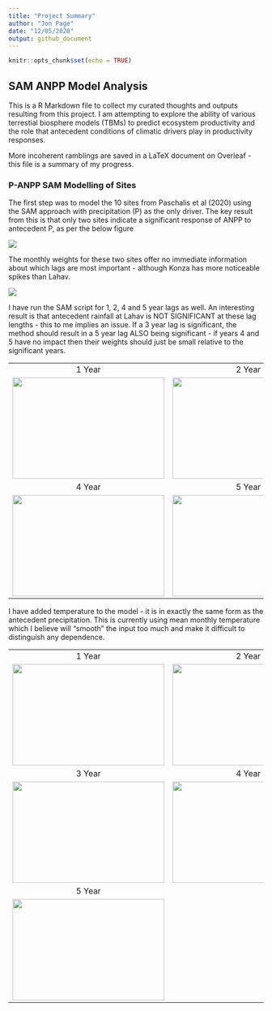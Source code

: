 ```yaml
---
title: "Project Summary"
author: "Jon Page"
date: "12/05/2020"
output: github_document
---
```


```r
knitr::opts_chunk$set(echo = TRUE)
```

## SAM ANPP Model Analysis

This is a R Markdown file to collect my curated thoughts and outputs resulting from this project. I am attempting to explore the ability of various terrestial biosphere models (TBMs) to predict ecosystem productivity and the role that antecedent conditions of climatic drivers play in productivity responses.

More incoherent ramblings are saved in a LaTeX document on Overleaf - this file is a summary of my progress.

### P-ANPP SAM Modelling of Sites

The first step was to model the 10 sites from Paschalis et al (2020) using the SAM approach with precipitation (P) as the only driver. The key result from this is that only two sites indicate a significant response of ANPP to antecedent P, as per the below figure

![](Plots/P_3_Alphas.png)


The monthly weights for these two sites offer no immediate information about which lags are most important - although Konza has more noticeable spikes than Lahav.


![](Plots/P_3_SigWeights.png)

I have run the SAM script for 1, 2, 4 and 5 year lags as well. An interesting result is that antecedent rainfall at Lahav is NOT SIGNIFICANT at these lag lengths - this to me implies an issue. If a 3 year lag is significant, the method should result in a 5 year lag ALSO being significant - if years 4 and 5 have no impact then their weights should just be small relative to the significant years.

| | |
|:-:|:-:|
|1 Year|2 Year|
|<img src="Plots/P_1_Alphas.png" width="300" height="200">|<img src="Plots/P_2_Alphas.png" width="300" height="200">|
|4 Year|5 Year|
|<img src="Plots/P_4_Alphas.png" width="300" height="200">|<img src="Plots/P_5_Alphas.png" width="300" height="200">|




I have added temperature to the model - it is in exactly the same form as the antecedent precipitation. This is currently using mean monthly temperature which I believe will "smooth" the input too much and make it difficult to distinguish any dependence. 

| | |
|:-:|:-:|
|1 Year|2 Year|
|<img src="Plots/PT_1_Alphas.png" width="300" height="200">|<img src="Plots/PT_2_Alphas.png" width="300" height="200">|
|3 Year|4 Year|
|<img src="Plots/PT_3_Alphas.png" width="300" height="200">|<img src="Plots/PT_4_Alphas.png" width="300" height="200">|
|5 Year||
|<img src="Plots/PT_5_Alphas.png" width="300" height="200">||